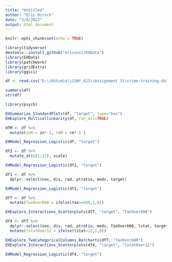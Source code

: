 ```yaml
---
title: "Untitled"
author: "Eric Hirsch"
date: "3/8/2022"
output: html_document
---
```


```r
knitr::opts_chunk$set(echo = TRUE)
```

```r
library(tidyverse)
devtools::install_github("ericonsi/EHData")
library(EHData)
library(patchwork)
library(gridExtra)
library(ggsci)
```
```r

df <- read.csv("D:\\RStudio\\CUNY_621\\Assignment 3\\crime-training-data_modified.csv")
```

```r

summary(df)
str(df)

```
```r
library(psych)

EHSummarize_StandardPlots(df, "target", type="box")
EHExplore_Multicollinearity(df, run_all=TRUE)

```

```r

dfM <- df %>%
  mutate(znM = zn*-1, rmM = rm*-1 )
```

 
```r

EHModel_Regression_Logistic(df, "target")

df2 <- df %>%
  mutate_at(c(1:12), scale)

EHModel_Regression_Logistic(df2, "target")

```

```r

df1 <- df %>%
  dplyr::select(nox, dis, rad, ptratio, medv, target)

EHModel_Regression_Logistic(df1, "target")


```
```r

dfT <- df %>%
  mutate(TaxOver600 = ifelse(tax>=600,1,0))

EHExplore_Interactions_Scatterplots(dfT, "target", "TaxOver600")

```
```r

df4 <- dfT %>%
  dplyr::select(nox, dis, rad, ptratio, medv, TaxOver600, lstat, target) %>%
  mutate(lstatOver12 = ifelse(lstat>12,1,0))

EHExplore_TwoCategoricalColumns_Barcharts(dfT, "TaxOver600")
EHExplore_Interactions_Scatterplots(df4, "target", "lstatOver12")

EHModel_Regression_Logistic(df4, "target")

```
